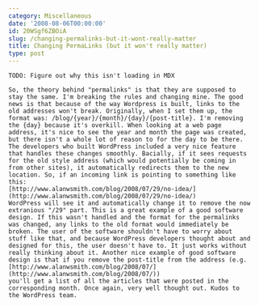 ```yaml
---
category: Miscellaneous
date: '2008-08-06T00:00:00'
id: 20WSgf6ZBOiA
slug: /changing-permalinks-but-it-wont-really-matter
title: Changing PermaLinks (but it won't really matter)
type: post
---
```


```
TODO: Figure out why this isn't loading in MDX

So, the theory behind "permalinks" is that they are supposed to
stay the same. I'm breaking the rules and changing mine. The good
news is that because of the way Wordpress is built, links to the
old addresses won't break. Originally, when I set them up, the
format was: /blog/{year}/{month}/{day}/{post-title}. I'm removing
the {day} because it's overkill. When looking at a web page
address, it's nice to see the year and month the page was created,
but there isn't a whole lot of reason to for the day to be there.
The developers who built WordPress included a very nice feature
that handles these changes smoothly. Bacially, if it sees requests
for the old style address (which would potentially be coming in
from other sites), it automatically redirects them to the new
location. So, if an incoming link is pointing to something like
this:
[http://www.alanwsmith.com/blog/2008/07/29/no-idea/](http://www.alanwsmith.com/blog/2008/07/29/no-idea/)
WordPress will see it and automatically change it to remove the now
extranious "/29" part. This is a great example of a good software
design. If this wasn't handled and the format for the permalinks
was changed, any links to the old format would immediately be
broken. The user of the software shouldn't have to worry about
stuff like that, and because WordPress developers thought about and
designed for this, the user doesn't have to. It just works without
really thinking about it. Another nice example of good software
design is that if you remove the post-title from the address (e.g.
[http://www.alanwsmith.com/blog/2008/07/](http://www.alanwsmith.com/blog/2008/07/))
you'll get a list of all the articles that were posted in the
corresponding month. Once again, very well thought out. Kudos to
the WordPress team.
```